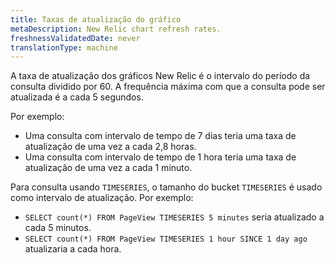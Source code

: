 ```yaml
---
title: Taxas de atualização do gráfico
metaDescription: New Relic chart refresh rates.
freshnessValidatedDate: never
translationType: machine
---
```


A taxa de atualização dos gráficos New Relic é o intervalo do período da consulta dividido por 60. A frequência máxima com que a consulta pode ser atualizada é a cada 5 segundos.

Por exemplo:

* Uma consulta com intervalo de tempo de 7 dias teria uma taxa de atualização de uma vez a cada 2,8 horas.
* Uma consulta com intervalo de tempo de 1 hora teria uma taxa de atualização de uma vez a cada 1 minuto.

Para consulta usando `TIMESERIES`, o tamanho do bucket `TIMESERIES` é usado como intervalo de atualização. Por exemplo:

* `SELECT count(*) FROM PageView TIMESERIES 5 minutes` seria atualizado a cada 5 minutos.
* `SELECT count(*) FROM PageView TIMESERIES 1 hour SINCE 1 day ago` atualizaria a cada hora.